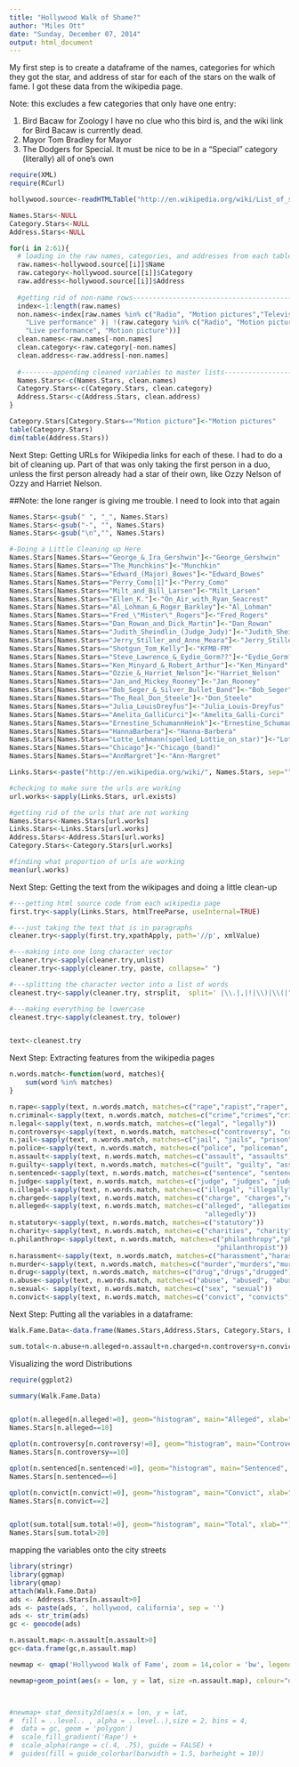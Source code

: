 ```yaml
---
title: "Hollywood Walk of Shame?"
author: "Miles Ott"
date: "Sunday, December 07, 2014"
output: html_document
---
```


My first step is to create a dataframe of the names, categories for which they got the star, and address of star for each of the stars on the walk of fame.  I got these data from the wikipedia page.  

Note: this excludes a few categories that only have one entry: 

1.  Bird Bacaw for Zoology  I have no clue who this bird is, and the wiki link for Bird Bacaw is currently dead.
2.  Mayor Tom Bradley for Mayor
3.  The Dodgers for Special.  It must be nice to be in a "Special" category (literally) all of one's own


```r

require(XML)
require(RCurl)

hollywood.source<-readHTMLTable("http://en.wikipedia.org/wiki/List_of_stars_on_the_Hollywood_Walk_of_Fame",stringsAsFactors=FALSE)

Names.Stars<-NULL
Category.Stars<-NULL
Address.Stars<-NULL

for(i in 2:61){
  # loading in the raw names, categories, and addresses from each table----------#
  raw.names<-hollywood.source[[i]]$Name  
  raw.category<-hollywood.source[[i]]$Category
  raw.address<-hollywood.source[[i]]$Address
  
  #getting rid of non-name rows--------------------------------------------------#
  index<-1:length(raw.names)
  non.names<-index[raw.names %in% c("Radio", "Motion pictures","Television","Recording",
    "Live performance" )| !(raw.category %in% c("Radio", "Motion pictures","Television","Recording",
    "Live performance", "Motion picture"))]
  clean.names<-raw.names[-non.names]
  clean.category<-raw.category[-non.names]
  clean.address<-raw.address[-non.names]
  
  #--------appending cleaned variables to master lists---------------------------#
  Names.Stars<-c(Names.Stars, clean.names)
  Category.Stars<-c(Category.Stars, clean.category)
  Address.Stars<-c(Address.Stars, clean.address)
}  

Category.Stars[Category.Stars=="Motion picture"]<-"Motion pictures"
table(Category.Stars)
dim(table(Address.Stars))


```


Next Step: Getting URLs for Wikipedia links for each of these.  I had to do a bit of cleaning up.  Part of that was only taking the first person in a duo, unless the first person already had a star of their own, like Ozzy Nelson of Ozzy and Harriet Nelson.


##Note: the lone ranger is giving me trouble.  I need to look into that again
```r
Names.Stars<-gsub(" ", "_", Names.Stars)
Names.Stars<-gsub("-", "", Names.Stars)
Names.Stars<-gsub("\n","", Names.Stars)

#-Doing a Little Cleaning up Here
Names.Stars[Names.Stars=="George_&_Ira_Gershwin"]<-"George_Gershwin"
Names.Stars[Names.Stars=="The_Munchkins"]<-"Munchkin"
Names.Stars[Names.Stars=="Edward_(Major)_Bowes"]<-"Edward_Bowes"
Names.Stars[Names.Stars=="Perry_Como[1]"]<-"Perry_Como"
Names.Stars[Names.Stars=="Milt_and_Bill_Larsen"]<-"Milt_Larsen"
Names.Stars[Names.Stars=="Ellen_K."]<-"On_Air_with_Ryan_Seacrest"
Names.Stars[Names.Stars=="Al_Lohman_&_Roger_Barkley"]<-"Al_Lohman"
Names.Stars[Names.Stars=="Fred_\"Mister\"_Rogers"]<-"Fred_Rogers"
Names.Stars[Names.Stars=="Dan_Rowan_and_Dick_Martin"]<-"Dan_Rowan"
Names.Stars[Names.Stars=="Judith_Sheindlin_(Judge_Judy)"]<-"Judith_Sheindlin"
Names.Stars[Names.Stars=="Jerry_Stiller_and_Anne_Meara"]<-"Jerry_Stiller"
Names.Stars[Names.Stars=="Shotgun_Tom_Kelly"]<-"KFMB-FM"
Names.Stars[Names.Stars=="Steve_Lawrence_&_Eydie_Gorm??"]<-"Eydie_Gorm??"
Names.Stars[Names.Stars=="Ken_Minyard_&_Robert_Arthur"]<-"Ken_Minyard"
Names.Stars[Names.Stars=="Ozzie_&_Harriet_Nelson"]<-"Harriet_Nelson"
Names.Stars[Names.Stars=="Jan_and_Mickey_Rooney"]<-"Jan_Rooney"
Names.Stars[Names.Stars=="Bob_Seger_&_Silver_Bullet_Band"]<-"Bob_Seger"
Names.Stars[Names.Stars=="The_Real_Don_Steele"]<-"Don_Steele"
Names.Stars[Names.Stars=="Julia_LouisDreyfus"]<-"Julia_Louis-Dreyfus"
Names.Stars[Names.Stars=="Amelita_GalliCurci"]<-"Amelita_Galli-Curci"
Names.Stars[Names.Stars=="Ernestine_SchumannHeink"]<-"Ernestine_Schumann-Heink"
Names.Stars[Names.Stars=="HannaBarbera"]<-"Hanna-Barbera"
Names.Stars[Names.Stars=="Lotte_Lehmann(spelled_Lottie_on_star)"]<-"Lotte_Lehmann"
Names.Stars[Names.Stars=="Chicago"]<-"Chicago_(band)"
Names.Stars[Names.Stars=="AnnMargret"]<-"Ann-Margret"

Links.Stars<-paste("http://en.wikipedia.org/wiki/", Names.Stars, sep="")

#checking to make sure the urls are working
url.works<-sapply(Links.Stars, url.exists)

#getting rid of the urls that are not working
Names.Stars<-Names.Stars[url.works]
Links.Stars<-Links.Stars[url.works]
Address.Stars<-Address.Stars[url.works]
Category.Stars<-Category.Stars[url.works]

#finding what proportion of urls are working
mean(url.works)
```


Next Step: Getting the text from the wikipages and doing a little clean-up
```r


#---getting html source code from each wikipedia page
first.try<-sapply(Links.Stars, htmlTreeParse, useInternal=TRUE)

#---just taking the text that is in paragraphs
cleaner.try<-sapply(first.try,xpathApply, path='//p', xmlValue)  

#---making into one long character vector
cleaner.try<-sapply(cleaner.try,unlist)
cleaner.try<-sapply(cleaner.try, paste, collapse=" ")

#---splitting the character vector into a list of words
cleanest.try<-sapply(cleaner.try, strsplit,  split=' |\\.|,|!|\\)|\\(|"|\\[*.\\]',perl=TRUE)

#---making everything be lowercase
cleanest.try<-sapply(cleanest.try, tolower)


text<-cleanest.try
```


Next Step: Extracting features from the wikipedia pages
```r

n.words.match<-function(word, matches){
    sum(word %in% matches)
}

n.rape<-sapply(text, n.words.match, matches=c("rape","rapist","raper", "rapes", "raped"))
n.criminal<-sapply(text, n.words.match, matches=c("crime","crimes","criminal", "criminals"))
n.legal<-sapply(text, n.words.match, matches=c("legal", "legally"))
n.controversy<-sapply(text, n.words.match, matches=c("controversy", "controversial", "controversies"))
n.jail<-sapply(text, n.words.match, matches=c("jail", "jails", "prison", "prisons", "inprison", "inprisonment"))
n.police<-sapply(text, n.words.match, matches=c("police", "policeman", "policewoman", "policemen", "policewomen"))
n.assault<-sapply(text, n.words.match, matches=c("assault", "assaults", "assaulted"))
n.guilty<-sapply(text, n.words.match, matches=c("guilt", "guilty", "assaulted"))
n.sentenced<-sapply(text, n.words.match, matches=c("sentence", "sentenced", "sentences"))  
n.judge<-sapply(text, n.words.match, matches=c("judge", "judges", "judged", "judicial"))
n.illegal<-sapply(text, n.words.match, matches=c("illegal", "illegally"))
n.charged<-sapply(text, n.words.match, matches=c("charge", "charges","charged")) 
n.alleged<-sapply(text, n.words.match, matches=c("alleged", "allegation","allegations",
                                                 "allegedly")) 
n.statutory<-sapply(text, n.words.match, matches=c("statutory")) 
n.charity<-sapply(text, n.words.match, matches=c("charities", "charity"))
n.philanthrop<-sapply(text, n.words.match, matches=c("philanthropy","philanthropical",
                                                    "philanthropist"))
n.harassment<-sapply(text, n.words.match, matches=c("harassment","harass","harasser","harassed", "harassers"))
n.murder<-sapply(text, n.words.match, matches=c("murder","murders","murderer","murderers", "murdered"))
n.drug<-sapply(text, n.words.match, matches=c("drug","drugs","drugged")) 
n.abuse<-sapply(text, n.words.match, matches=c("abuse", "abused", "abuses", "abuser", "abusers"))     
n.sexual<- sapply(text, n.words.match, matches=c("sex", "sexual")) 
n.convict<-sapply(text, n.words.match, matches=c("convict", "convicts", "convicted"))   
```


Next Step: Putting all the variables in a dataframe:
```r

Walk.Fame.Data<-data.frame(Names.Stars,Address.Stars, Category.Stars, Links.Stars,n.abuse,n.alleged, n.assault, n.charged, n.charity, n.controversy, n.convict,n.criminal, n.drug, n.harassment, n.illegal, n.jail, n.judge, n.legal, n.murder, n.philanthrop, n.police, n.rape, n.sentenced, n.statutory)

sum.total<-n.abuse+n.alleged+n.assault+n.charged+n.controversy+n.convict+n.criminal+n.drug+n.harassment+n.illegal+n.jail+n.judge+n.legal+n.murder+n.police+n.rape+n.sentenced+n.statutory

```


Visualizing the word Distributions
```r
require(ggplot2)

summary(Walk.Fame.Data)


qplot(n.alleged[n.alleged!=0], geom="histogram", main="Alleged", xlab="Number of times 'alleged' appears in Wiki page")
Names.Stars[n.alleged==10]

qplot(n.controversy[n.controversy!=0], geom="histogram", main="Controversy", xlab="Number of times 'controversy' appears in Wiki page")
Names.Stars[n.controversy==10]

qplot(n.sentenced[n.sentenced!=0], geom="histogram", main="Sentenced", xlab="Number of times 'sentenced' appears in Wiki page")
Names.Stars[n.sentenced==6]

qplot(n.convict[n.convict!=0], geom="histogram", main="Convict", xlab="Number of times 'Convict' appears in Wiki page")
Names.Stars[n.convict==2]


qplot(sum.total[sum.total!=0], geom="histogram", main="Total", xlab="")
Names.Stars[sum.total>20]

```



mapping the variables onto the city streets
```r
library(stringr)
library(ggmap)
library(qmap)
attach(Walk.Fame.Data)
ads <- Address.Stars[n.assault>0]
ads <- paste(ads, ', hollywood, california', sep = '')
ads <- str_trim(ads)
gc <- geocode(ads)

n.assault.map<-n.assault[n.assault>0]
gc<-data.frame(gc,n.assault.map)

newmap <- qmap('Hollywood Walk of Fame', zoom = 14,color = 'bw', legend = 'topleft')

newmap+geom_point(aes(x = lon, y = lat, size =n.assault.map), colour="dark orange",show_guide=FALSE,data=gc)



#newmap+ stat_density2d(aes(x = lon, y = lat, 
#  fill = ..level.. , alpha = ..level..),size = 2, bins = 4, 
#  data = gc, geom = 'polygon') 
#  scale_fill_gradient('Rape') +
#  scale_alpha(range = c(.4, .75), guide = FALSE) +
#  guides(fill = guide_colorbar(barwidth = 1.5, barheight = 10))

```

